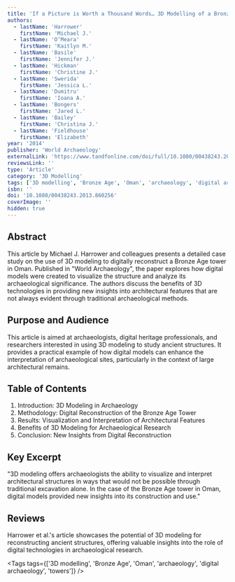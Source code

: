 ```yaml
---
title: 'If a Picture is Worth a Thousand Words… 3D Modelling of a Bronze Age Tower in Oman'
authors:
  - lastName: 'Harrower'
    firstName: 'Michael J.'
  - lastName: 'O’Meara'
    firstName: 'Kaitlyn M.'
  - lastName: 'Basile'
    firstName: 'Jennifer J.'
  - lastName: 'Hickman'
    firstName: 'Christine J.'
  - lastName: 'Swerida'
    firstName: 'Jessica L.'
  - lastName: 'Dumitru'
    firstName: 'Ioana A.'
  - lastName: 'Bongers'
    firstName: 'Jared L.'
  - lastName: 'Bailey'
    firstName: 'Christina J.'
  - lastName: 'Fieldhouse'
    firstName: 'Elizabeth'
year: '2014'
publisher: 'World Archaeology'
externalLink: 'https://www.tandfonline.com/doi/full/10.1080/00438243.2013.860256'
reviewsLink: ''
type: 'Article'
category: '3D Modelling'
tags: ['3D modelling', 'Bronze Age', 'Oman', 'archaeology', 'digital archaeology', 'towers']
isbn: ''
doi: '10.1080/00438243.2013.860256'
coverImage: ''
hidden: true
---
```


## Abstract

This article by Michael J. Harrower and colleagues presents a detailed case study on the use of 3D modeling to digitally reconstruct a Bronze Age tower in Oman. Published in "World Archaeology", the paper explores how digital models were created to visualize the structure and analyze its archaeological significance. The authors discuss the benefits of 3D technologies in providing new insights into architectural features that are not always evident through traditional archaeological methods.

## Purpose and Audience

This article is aimed at archaeologists, digital heritage professionals, and researchers interested in using 3D modeling to study ancient structures. It provides a practical example of how digital models can enhance the interpretation of archaeological sites, particularly in the context of large architectural remains.

## Table of Contents

1. Introduction: 3D Modeling in Archaeology
2. Methodology: Digital Reconstruction of the Bronze Age Tower
3. Results: Visualization and Interpretation of Architectural Features
4. Benefits of 3D Modeling for Archaeological Research
5. Conclusion: New Insights from Digital Reconstruction

## Key Excerpt

"3D modeling offers archaeologists the ability to visualize and interpret architectural structures in ways that would not be possible through traditional excavation alone. In the case of the Bronze Age tower in Oman, digital models provided new insights into its construction and use."

## Reviews

Harrower et al.'s article showcases the potential of 3D modeling for reconstructing ancient structures, offering valuable insights into the role of digital technologies in archaeological research.

<Tags
  tags={['3D modelling', 'Bronze Age', 'Oman', 'archaeology', 'digital archaeology', 'towers']}
/>

